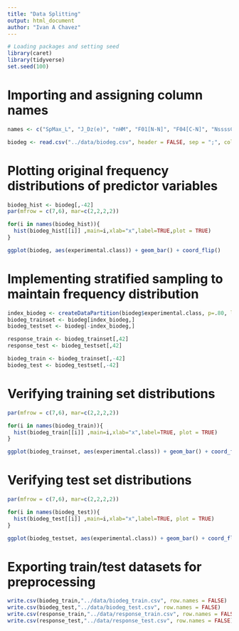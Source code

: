 ```yaml
---
title: "Data Splitting"
output: html_document
author: "Ivan A Chavez"
---
```


```r
# Loading packages and setting seed
library(caret)
library(tidyverse)
set.seed(100)
```

# Importing and assigning column names
```r
names <- c("SpMax_L", "J_Dz(e)", "nHM", "F01[N-N]", "F04[C-N]", "NssssC", "nCb-", "C%", "nCp", "nO", "F03[C-N]", "SdssC", "HyWi_B(m)", "LOC", "SM6_L", "F03[C-O]", "Me", "Mi", "nN-N", "nArNO2", "nCRX3", "SpPosA_B(p)", "nCIR", "B01[C-Br]", "B03[C-Cl]", "N-073", "SpMax_A", "Psi_i_1d", "B04[C-Br]", "SdO", "TI2_L", "nCrt", "C-026", "F02[C-N]", "nHDon", "SpMax_B(m)", "Psi_i_A", "nN", "SM6_B(m)", "nArCOOR", "nX", "experimental class")

biodeg <- read.csv("../data/biodeg.csv", header = FALSE, sep = ";", col.names = names)

```
# Plotting original frequency distributions of predictor variables
```r
biodeg_hist <- biodeg[,-42]
par(mfrow = c(7,6), mar=c(2,2,2,2))

for(i in names(biodeg_hist)){
  hist(biodeg_hist[[i]] ,main=i,xlab="x",label=TRUE,plot = TRUE)
}

```

```r
ggplot(biodeg, aes(experimental.class)) + geom_bar() + coord_flip()
```

# Implementing stratified sampling to maintain frequency distribution

```r

index_biodeg <- createDataPartition(biodeg$experimental.class, p=.80, list = FALSE)
biodeg_trainset <- biodeg[index_biodeg,]
biodeg_testset <- biodeg[-index_biodeg,]

response_train <- biodeg_trainset[,42]
response_test <- biodeg_testset[,42]

biodeg_train <- biodeg_trainset[,-42]
biodeg_test <- biodeg_testset[,-42]

```

# Verifying training set distributions

```r

par(mfrow = c(7,6), mar=c(2,2,2,2))

for(i in names(biodeg_train)){
  hist(biodeg_train[[i]] ,main=i,xlab="x",label=TRUE, plot = TRUE)
}

```

```r
ggplot(biodeg_trainset, aes(experimental.class)) + geom_bar() + coord_flip()
```

# Verifying test set distributions

```r

par(mfrow = c(7,6), mar=c(2,2,2,2))

for(i in names(biodeg_test)){
  hist(biodeg_test[[i]] ,main=i,xlab="x",label=TRUE, plot = TRUE)
}

```

```r
ggplot(biodeg_testset, aes(experimental.class)) + geom_bar() + coord_flip()
```

# Exporting train/test datasets for preprocessing

```r
write.csv(biodeg_train,"../data/biodeg_train.csv", row.names = FALSE)
write.csv(biodeg_test,"../data/biodeg_test.csv", row.names = FALSE)
write.csv(response_train,"../data/response_train.csv", row.names = FALSE)
write.csv(response_test,"../data/response_test.csv", row.names = FALSE)
```
